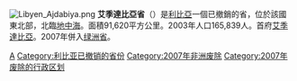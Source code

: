 [[File:Libyen_Ajdabiya.png|right]]
'''艾季達比亞省'''（{{lang-ar|إجدابي|}}）是[[利比亞|利比亞]]一個已撤銷的省，位於該國東北部，北臨[[地中海|地中海]]。面積91,620平方公里。2003年人口165,839人。首府[[艾季達比亞|艾季達比亞]]。2007年併入[[绿洲省|绿洲省]]。

{{Libya}}
[[Category:绿洲省|A]]
[[Category:利比亚已撤销的省份|Category:利比亚已撤销的省份]]
[[Category:2007年非洲废除|Category:2007年非洲废除]]
[[Category:2007年废除的行政区划|Category:2007年废除的行政区划]]